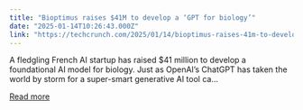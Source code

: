 ```yaml
---
title: "Bioptimus raises $41M to develop a ‘GPT for biology’"
date: "2025-01-14T10:26:43.000Z"
link: "https://techcrunch.com/2025/01/14/bioptimus-raises-41m-to-develop-a-gpt-for-biology/"
---
```


A fledgling French AI startup has raised $41 million to develop a foundational AI model for biology. Just as OpenAI&#8217;s ChatGPT has taken the world by storm for a super-smart generative AI tool ca...

[Read more](https://techcrunch.com/2025/01/14/bioptimus-raises-41m-to-develop-a-gpt-for-biology/)
